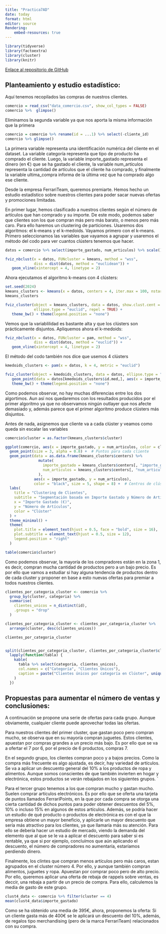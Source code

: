```yaml
---
title: "Practica7AD"
date: today
format: html
editor: source
Rendering:
    embed-resources: true
---
```


```r
library(tidyverse)
library(factoextra)
library(cluster)
library(knitr)
```

[Enlace al repositorio de GitHub](https://github.com/alvaro27754/practica7)

## Planteamiento y estudio estadístico:

Aquí tenemos recopilados las compras de nuestros clientes.
   
```r
comercio = read_csv("data_comercio.csv", show_col_types = FALSE)
comercio %>%  glimpse()
```

Eliminamos la segunda variable ya que nos aporta la misma información que la primera 

```r
comercio = comercio %>% rename(id = ...1) %>% select(-cliente_id)
comercio %>% glimpse()
```

La primera variable representa una identificación numérica del cliente en el dataset. La variable categoría representa que tipo de producto ha comprado el cliente. Luego, la variable importe_gastado representa el dinero (en €) que se ha gastado el cliente, la variable num_artículos representa la cantidad de artículos que el cliente ha comprado, y finalmente la variable ultima_compra informa de la última vez que ha comprado algo ese cliente.

Desde la empresa FerrariTeam, queremos premiarte. Hemos hecho un estudio estadístico sobre nuestros clientes para poder sacar nuevas ofertas y promociones limitadas.

En primer lugar, hemos clasificado a nuestros clientes según el número de artículos que han comprado y su importe. De este modo, podemos saber que clientes son los que compran más pero más barato, o menos pero más caro. Para ello haremos un clustering de particiones. Usaremos dos algoritmos: el k-means y el k-medoids. Vayamos primero con el k-means. Primero seleccionamos las variables que vayamos a agrupar y usaremos el método del codo para ver cuantos clústers tenemos que hacer.


```r
datos = comercio %>% select(importe_gastado, num_articulos) %>% scale()

fviz_nbclust(x = datos, FUNcluster = kmeans, method = "wss",
             diss = dist(datos, method = "euclidean")) +
   geom_vline(xintercept = 4, linetype = 2)
```

Ahora ejecutamos el algoritmo k-means con 4 clústers:

```r
set.seed(2024)
kmeans_clusters <- kmeans(x = datos, centers = 4, iter.max = 100, nstart = 100, algorithm = "Lloyd")
kmeans_clusters

fviz_cluster(object = kmeans_clusters, data = datos, show.clust.cent = TRUE,
             ellipse.type = "euclid", repel = TRUE) +
   theme_bw() + theme(legend.position = "none")
```

Vemos que la variablilidad es bastante alta y que los clústers son prácticamente disjuntos. Apliquemos ahora el k-medoids:


```r
fviz_nbclust(x = datos, FUNcluster = pam, method = "wss",
             diss = dist(datos, method = "euclid")) +
   geom_vline(xintercept = 4, linetype = 2)

```

El método del codo también nos dice que usemos 4 clústers


```r
kmedoids_clusters <- pam(x = datos, k = 4, metric = "euclid")

fviz_cluster(object = kmedoids_clusters, data = datos, ellipse.type = "euclid", repel = TRUE) +
   geom_point(data = datos[kmedoids_clusters$id.med,], aes(x = importe_gastado, y = num_articulos), size = 5, shape = 18) +
   theme_bw() + theme(legend.position = "none") 
```
Como podemos observar, no hay muchas diferencias entre los dos algortimos. Aun así nos quedaremos con los resultados producidos por el primer algoritmo ya que no observamos ningún outlayer que nos afecte demasiado y, además parece que el primer algoritmo produce clústers más disjuntos.

Antes de nada, asignemos que cliente va a cada clúster y veamos como queda sin escalar las variables

```r
comercio$cluster = as.factor(kmeans_clusters$cluster)

ggplot(comercio, aes(x = importe_gastado, y = num_articulos, color = cluster)) +
  geom_point(size = 3, alpha = 0.8) +  # Puntos para cada cliente
  geom_point(data = as.data.frame(kmeans_clusters$centers) %>%
               mutate(
                 importe_gastado = kmeans_clusters$centers[, "importe_gastado"] * sd(comercio$importe_gastado) + mean(comercio$importe_gastado),
                 num_articulos = kmeans_clusters$centers[, "num_articulos"] * sd(comercio$num_articulos) + mean(comercio$num_articulos)
               ),
             aes(x = importe_gastado, y = num_articulos), 
             color = "black", size = 5, shape = 8) +  # Centros de clústeres
  labs(
    title = "Clustering de Clientes",
    subtitle = "Segmentación basada en Importe Gastado y Número de Artículos",
    x = "Importe Gastado (€)",
    y = "Número de Artículos",
    color = "Clúster"
  ) +
  theme_minimal() +
  theme(
    plot.title = element_text(hjust = 0.5, face = "bold", size = 16),
    plot.subtitle = element_text(hjust = 0.5, size = 12),
    legend.position = "right"
  )
```

```r
table(comercio$cluster)
```
Como podemos observar, la mayoría de los compradores están en la zona 1, es decir, compran mucha cantidad de productos pero a un bajo precio. Es por ello que vamos a estudiar si hay alguna tendencia de productos dentro de cada cluster y proponer en base a esto nuevas ofertas para premiar a todos nuestros clientes.


```r
clientes_por_categoria_cluster <- comercio %>%
  group_by(cluster, categoria) %>%
  summarise(
    clientes_unicos = n_distinct(id), 
    .groups = "drop"                         
  )

clientes_por_categoria_cluster <- clientes_por_categoria_cluster %>%
  arrange(cluster, desc(clientes_unicos)) 

clientes_por_categoria_cluster


split(clientes_por_categoria_cluster, clientes_por_categoria_cluster$cluster) %>%
  lapply(function(tabla) {
    kable(
      tabla %>% select(categoria, clientes_unicos), 
      col.names = c("Categoría", "Clientes Únicos"),
      caption = paste("Clientes únicos por categoría en Clúster", unique(tabla$cluster))
    )
  })

```

## Propuestas para aumentar el número de ventas y conclusiones:

A continuación se propone una serie de ofertas para cada grupo. Aunque obviamente, cualquier cliente puede aprovechar todas las ofertas.

Para nuestros clientes del primer cluster, que gastan poco pero compran mucho, se observa que en su mayoría compran juguetes. Estos clientes, apuestan por compras grandes a un precio más bajo. Es por ello que se va a ofertar el 7 por 6, por el precio de 6 productos, compras 7.

En el segundo grupo, los clientes compran poco y a bajos precios. Como la compra más frecuente es algo ajustada, es decir, hay variedad de artículos. Se va a aplicar un descuento general del 10% a los productos de ropa y alimentos. Aunque somos conscientes de que también invierten en hogar y electrónica, estos productos se verán rebajados en los siguientes grupos. ´

Para el tercer grupo tenemos a los que compran mucho y gastan mucho. Suelen comprar artículos electrónicos. Es por ello que se oferta una tarjeta de puntos llamados FerrariPoints, en la que por cada compra se otorga una cierta cantidad de dichos puntos para poder obtener descuentos del 5%, 10% o incluso 15% en algunos de estos artículos. Además, se podría hacer un estudio de qué producto o productos de electrónica es con el que la empresa obtiene un mayor beneficio, y aplicarle un mayor descuento que sería más atractivo para los clientes, ya que llamaría más su atención. Para ello se debería hacer un estudio de mercado, viendo la demanda del elemento que al que se le va a aplicar el descuento para saber si es rentable, ya que si por ejemplo, concluímos que aún aplicando el descuento, el número de compradores no aumentaría, estaríamos perdiendo dinero.

Finalmente, los clintes que compran menos artículos pero más caros, estan agrupados en el cluster número 4. Por ello, y aunque también compran alimentos, juguetes y ropa. Apuestan por comprar poco pero de alto precio. Por ello, queremos aplicar una oferta de rebaja de rappels sobre ventas, es deccir, una rebaja a partir de un precio de compra. Para ello, calculemos la media de gasto de este grupo.

```r
clust4_data <- comercio %>% filter(cluster == 4)
mean(clust4_data$importe_gastado)
```

Como se ha obtenido una media de 395€, ahora, proponemos la oferta: Si un cliente gasta más de 400€ se le aplicará un descuento del 10%, además, de regalos tipo merchandising (pero de la marca FerrariTeam) relacionados con su compra.